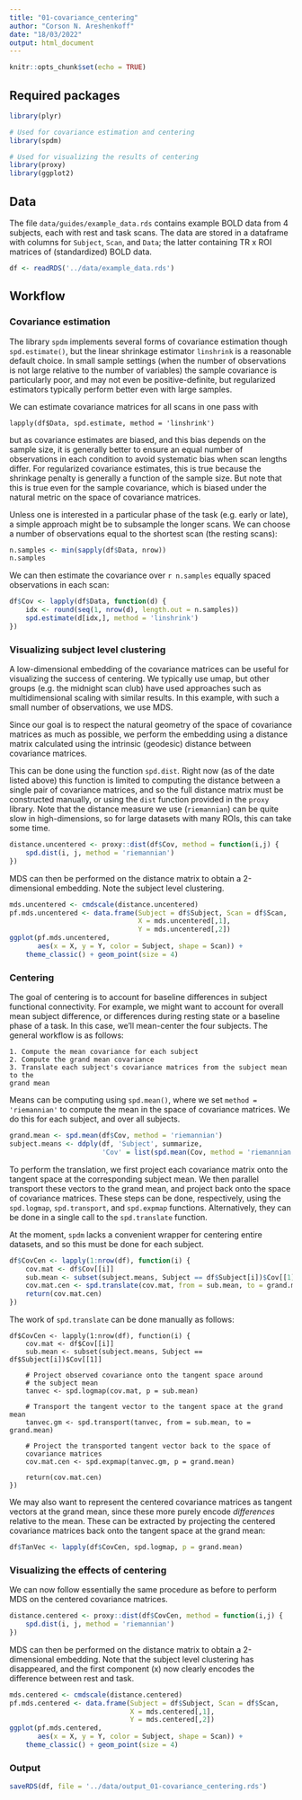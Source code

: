 ```yaml
---
title: "01-covariance_centering"
author: "Corson N. Areshenkoff"
date: "18/03/2022"
output: html_document
---
```


```r
knitr::opts_chunk$set(echo = TRUE)
```

## Required packages
```r
library(plyr)

# Used for covariance estimation and centering
library(spdm)

# Used for visualizing the results of centering
library(proxy)
library(ggplot2)
```

## Data

The file `data/guides/example_data.rds` contains example BOLD data
from 4 subjects, each with rest and task scans. The data are stored in a dataframe
with columns for `Subject`, `Scan`, and `Data`; the latter containing TR x ROI
matrices of (standardized) BOLD data.
```r
df <- readRDS('../data/example_data.rds')
```

## Workflow

### Covariance estimation

The library `spdm` implements several forms of covariance estimation though
`spd.estimate()`, but the linear shrinkage estimator `linshrink` is a reasonable 
default choice. In small sample settings (when the number of observations is not 
large relative to the number of variables) the sample covariance is particularly 
poor, and may not even be positive-definite, but regularized estimators typically 
perform better even with large samples.

We can estimate covariance matrices for all scans in one pass with

```
lapply(df$Data, spd.estimate, method = 'linshrink')
```

but as covariance estimates are biased, and this bias depends on the sample size,
it is generally better to ensure an equal number of observations in each condition
to avoid systematic bias when scan lengths differ. For regularized covariance 
estimates, this is true because the shrinkage penalty is generally a function
of the sample size. But note that this is true even for the sample covariance,
which is biased under the natural metric on the space of covariance matrices.

Unless one is interested in a particular phase of the task (e.g. early or late),
a simple approach might be to subsample the longer scans. We can choose a number
of observations equal to the shortest scan (the resting scans):

```r
n.samples <- min(sapply(df$Data, nrow))
n.samples
```

We can then estimate the covariance over `r n.samples` equally spaced observations
in each scan:

```r
df$Cov <- lapply(df$Data, function(d) {
    idx <- round(seq(1, nrow(d), length.out = n.samples))
    spd.estimate(d[idx,], method = 'linshrink')
})
```

### Visualizing subject level clustering

A low-dimensional embedding of the covariance matrices can be useful for 
visualizing the success of centering. We typically use umap, but other groups
(e.g. the midnight scan club) have used approaches such as multidimensional
scaling with similar results. In this example, with such a small number of
observations, we use MDS.

Since our goal is to respect the natural geometry of the space of covariance
matrices as much as possible, we perform the embedding using a distance matrix
calculated using the intrinsic (geodesic) distance between covariance matrices.

This can be done using the function `spd.dist`. Right now (as of the date listed
above) this function is limited to computing the distance between a single pair
of covariance matrices, and so the full distance matrix must be constructed
manually, or using the `dist` function provided in the `proxy` library. Note that
the distance measure we use (`riemannian`) can be quite slow in high-dimensions,
so for large datasets with many ROIs, this can take some time.

```r
distance.uncentered <- proxy::dist(df$Cov, method = function(i,j) {
    spd.dist(i, j, method = 'riemannian')
})
```

MDS can then be performed on the distance matrix to obtain a 2-dimensional
embedding. Note the subject level clustering.

```r
mds.uncentered <- cmdscale(distance.uncentered)
pf.mds.uncentered <- data.frame(Subject = df$Subject, Scan = df$Scan,
                                X = mds.uncentered[,1],
                                Y = mds.uncentered[,2])
ggplot(pf.mds.uncentered, 
       aes(x = X, y = Y, color = Subject, shape = Scan)) +
    theme_classic() + geom_point(size = 4)
```

### Centering

The goal of centering is to account for baseline differences in subject
functional connectivity. For example, we might want to account for overall mean
subject difference, or differences during resting state or a baseline phase of
a task. In this case, we'll mean-center the four subjects. The general workflow
is as follows:

    1. Compute the mean covariance for each subject
    2. Compute the grand mean covariance
    3. Translate each subject's covariance matrices from the subject mean to the
    grand mean
    
Means can be computing using `spd.mean()`, where we set `method = 'riemannian'`
to compute the mean in the space of covariance matrices. We do this for each 
subject, and over all subjects.

```r
grand.mean <- spd.mean(df$Cov, method = 'riemannian')
subject.means <- ddply(df, 'Subject', summarize, 
                       'Cov' = list(spd.mean(Cov, method = 'riemannian')))
```

To perform the translation, we first project each covariance matrix onto the 
tangent space at the corresponding subject mean. We then parallel transport
these vectors to the grand mean, and project back onto the space of covariance
matrices. These steps can be done, respectively, using the `spd.logmap`, 
`spd.transport`, and `spd.expmap` functions. Alternatively, they can be done
in a single call to the `spd.translate` function.

At the moment, `spdm` lacks a convenient wrapper for centering entire datasets,
and so this must be done for each subject.

```r
df$CovCen <- lapply(1:nrow(df), function(i) {
    cov.mat <- df$Cov[[i]]
    sub.mean <- subset(subject.means, Subject == df$Subject[i])$Cov[[1]]
    cov.mat.cen <- spd.translate(cov.mat, from = sub.mean, to = grand.mean)
    return(cov.mat.cen)
})
```

The work of `spd.translate` can be done manually as follows:

```
df$CovCen <- lapply(1:nrow(df), function(i) {
    cov.mat <- df$Cov[[i]]
    sub.mean <- subset(subject.means, Subject == df$Subject[i])$Cov[[1]]
    
    # Project observed covariance onto the tangent space around
    # the subject mean
    tanvec <- spd.logmap(cov.mat, p = sub.mean)
    
    # Transport the tangent vector to the tangent space at the grand mean
    tanvec.gm <- spd.transport(tanvec, from = sub.mean, to = grand.mean)
    
    # Project the transported tangent vector back to the space of
    covariance matrices
    cov.mat.cen <- spd.expmap(tanvec.gm, p = grand.mean)
    
    return(cov.mat.cen)
})
```

We may also want to represent the centered covariance matrices as tangent vectors
at the grand mean, since these more purely encode *differences* relative to the
mean. These can be extracted by projecting the centered covariance matrices back
onto the tangent space at the grand mean:

```r
df$TanVec <- lapply(df$CovCen, spd.logmap, p = grand.mean)
```

### Visualizing the effects of centering

We can now follow essentially the same procedure as before to perform MDS
on the centered covariance matrices.

```r
distance.centered <- proxy::dist(df$CovCen, method = function(i,j) {
    spd.dist(i, j, method = 'riemannian')
})
```

MDS can then be performed on the distance matrix to obtain a 2-dimensional
embedding. Note that the subject level clustering has disappeared, and the first
component (x) now clearly encodes the difference between rest and task.

```r
mds.centered <- cmdscale(distance.centered)
pf.mds.centered <- data.frame(Subject = df$Subject, Scan = df$Scan,
                              X = mds.centered[,1],
                              Y = mds.centered[,2])
ggplot(pf.mds.centered, 
       aes(x = X, y = Y, color = Subject, shape = Scan)) +
    theme_classic() + geom_point(size = 4)
```

### Output
```r
saveRDS(df, file = '../data/output_01-covariance_centering.rds')
```